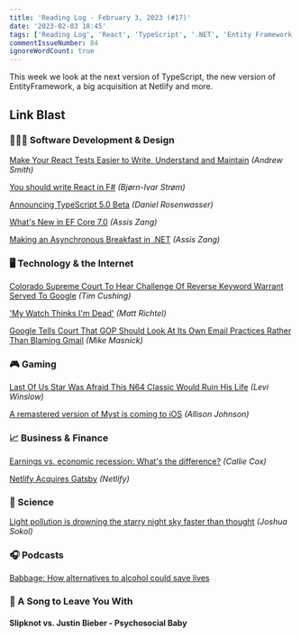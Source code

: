 ```yaml
---
title: 'Reading Log - February 3, 2023 (#17)'
date: '2023-02-03 18:45'
tags: ['Reading Log', 'React', 'TypeScript', '.NET', 'Entity Framework', 'Google', 'Apple', 'Netlify', 'Space']
commentIssueNumber: 84
ignoreWordCount: true
---
```


This week we look at the next version of TypeScript, the new version of EntityFramework, a big acquisition at Netlify and more.

## Link Blast

### 👨🏼‍💻 Software Development & Design

[Make Your React Tests Easier to Write, Understand and Maintain](https://itnext.io/make-your-react-tests-easier-to-write-understand-and-maintain-9fa769381d62) *(Andrew Smith)*

[You should write React in F#](https://www.bekk.christmas/post/2022/20/you-should-write-react-in-fsharp) *(Bjørn-Ivar Strøm)*

[Announcing TypeScript 5.0 Beta](https://devblogs.microsoft.com/typescript/announcing-typescript-5-0-beta/) *(Daniel Rosenwasser)*

[What's New in EF Core 7.0](https://www.telerik.com/blogs/whats-new-ef-core-7.0) *(Assis Zang)*

[Making an Asynchronous Breakfast in .NET](https://www.telerik.com/blogs/making-asynchronous-breakfast-dotnet) *(Assis Zang)*

### 🖥 Technology & the Internet

[Colorado Supreme Court To Hear Challenge Of Reverse Keyword Warrant Served To Google](https://www.techdirt.com/2023/02/03/colorado-supreme-court-to-hear-challenge-of-reverse-keyword-warrant-served-to-google/) *(Tim Cushing)*

['My Watch Thinks I'm Dead'](https://www.nytimes.com/2023/02/03/health/apple-watch-911-emergency-call.html) *(Matt Richtel)*

[Google Tells Court That GOP Should Look At Its Own Email Practices Rather Than Blaming Gmail](https://www.techdirt.com/2023/02/03/google-tells-court-that-gop-should-look-at-its-own-email-practices-rather-than-blaming-gmail/) *(Mike Masnick)*

### 🎮 Gaming

[Last Of Us Star Was Afraid This N64 Classic Would Ruin His Life](https://kotaku.com/last-of-us-hbo-nick-offerman-bill-banjo-kazooie-n64-1850065488) *(Levi Winslow)*

[A remastered version of Myst is coming to iOS](https://www.theverge.com/2023/2/3/23583414/myst-mobile-ios-ipad-remastered-3d-cyan) *(Allison Johnson)*

### 📈 Business & Finance

[Earnings vs. economic recession: What's the difference?](https://www.etoro.com/en-us/news-and-analysis/market-insights/earnings-vs-economic-recession-whats-the-difference/) *(Callie Cox)*

[Netlify Acquires Gatsby](https://www.netlify.com/press/netlify-acquires-gatsby-inc-to-accelerate-adoption-of-composable-web-architectures/) *(Netlify)*

### 🔬 Science

[Light pollution is drowning the starry night sky faster than thought](https://www.science.org/content/article/light-pollution-drowning-starry-night-sky-faster-thought) *(Joshua Sokol)*

### 🎧 Podcasts

[Babbage: How alternatives to alcohol could save lives](https://www.economist.com/alcohol-pod)

### 🎵 A Song to Leave You With

#### Slipknot vs. Justin Bieber - Psychosocial Baby

<YouTubeEmbed
    id="kspPE9E1yGM"
    title="Slipknot vs. Justin Bieber - Psychosocial Baby"
/>